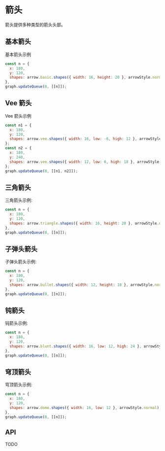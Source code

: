 # 箭头

箭头提供多种类型的箭头头部。

## 基本箭头

基本箭头示例

```js
const n = {
  x: 180,
  y: 120,
  shapes: arrow.basic.shapes({ width: 16, height: 20 }, arrowStyle.normal),
},
graph.updateQueue(0, [[n]]);
```

<div id="ptyBasicArrow"></div>

## Vee 箭头

Vee 箭头示例

```js
const n1 = {
  x: 180,
  y: 120,
  shapes: arrow.vee.shapes({ width: 16, low: -6, high: 12 }, arrowStyle.normal),
};
const n2 = {
  x: 180,
  y: 240,
  shapes: arrow.vee.shapes({ width: 12, low: 6, high: 18 }, arrowStyle.normal),
};
graph.updateQueue(0, [[n1, n2]]);
```

<div id="ptyVeeArrow"></div>

## 三角箭头

三角箭头示例:

```js
const n = {
  x: 180,
  y: 120,
  shapes: arrow.triangle.shapes({ width: 16, height: 20 }, arrowStyle.normal),
},
graph.updateQueue(0, [[n]]);
```

<div id="ptyTriangleArrow"></div>

## 子弹头箭头

子弹头箭头示例:

```js
const n = {
  x: 180,
  y: 120,
  shapes: arrow.bullet.shapes({ width: 12, height: 18 }, arrowStyle.normal),
},
graph.updateQueue(0, [[n]]);
```

<div id="ptyBulletArrow"></div>

## 钝箭头

钝箭头示例:

```js
const n = {
  x: 180,
  y: 120,
  shapes: arrow.blunt.shapes({ width: 16, low: 12, high: 24 }, arrowStyle.normal),
},
graph.updateQueue(0, [[n]]);
```

<div id="ptyBluntArrow"></div>

## 穹顶箭头

穹顶箭头示例:

```js
const n = {
  x: 180,
  y: 120,
  shapes: arrow.dome.shapes({ width: 16, low: 12 }, arrowStyle.normal),
},
graph.updateQueue(0, [[n]]);
```

<div id="ptyDomeArrow"></div>

## API

TODO
